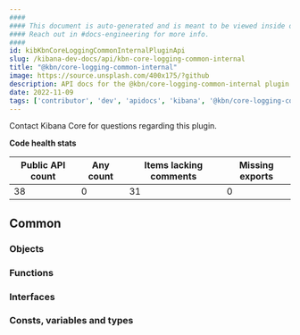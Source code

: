 ```yaml
---
####
#### This document is auto-generated and is meant to be viewed inside our experimental, new docs system.
#### Reach out in #docs-engineering for more info.
####
id: kibKbnCoreLoggingCommonInternalPluginApi
slug: /kibana-dev-docs/api/kbn-core-logging-common-internal
title: "@kbn/core-logging-common-internal"
image: https://source.unsplash.com/400x175/?github
description: API docs for the @kbn/core-logging-common-internal plugin
date: 2022-11-09
tags: ['contributor', 'dev', 'apidocs', 'kibana', '@kbn/core-logging-common-internal']
---
```




Contact Kibana Core for questions regarding this plugin.

**Code health stats**

| Public API count  | Any count | Items lacking comments | Missing exports |
|-------------------|-----------|------------------------|-----------------|
| 38 | 0 | 31 | 0 |

## Common

### Objects
<DocDefinitionList data={kbnCoreLoggingCommonInternalObj.common.objects}/>

### Functions
<DocDefinitionList data={kbnCoreLoggingCommonInternalObj.common.functions}/>

### Interfaces
<DocDefinitionList data={kbnCoreLoggingCommonInternalObj.common.interfaces}/>

### Consts, variables and types
<DocDefinitionList data={kbnCoreLoggingCommonInternalObj.common.misc}/>

